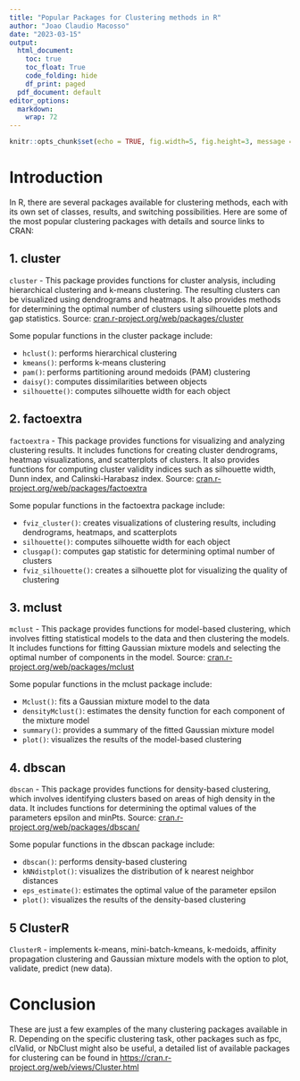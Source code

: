 ```yaml
---
title: "Popular Packages for Clustering methods in R"
author: "Joao Claudio Macosso"
date: "2023-03-15"
output:
  html_document:
    toc: true
    toc_float: True
    code_folding: hide
    df_print: paged
  pdf_document: default
editor_options: 
  markdown: 
    wrap: 72
---
```


```r
knitr::opts_chunk$set(echo = TRUE, fig.width=5, fig.height=3, message = F, warning = F)
```

# Introduction
In R, there are several packages available for clustering methods, each with its own set of classes, results, and switching possibilities. Here are some of the most popular clustering packages with details and source links to CRAN:

## 1. cluster
```cluster``` - This package provides functions for cluster analysis, including hierarchical clustering and k-means clustering. The resulting clusters can be visualized using dendrograms and heatmaps. It also provides methods for determining the optimal number of clusters using silhouette plots and gap statistics.
Source: [cran.r-project.org/web/packages/cluster](https://cran.r-project.org/web/packages/cluster/index.html)

Some popular functions in the cluster package include:

* ```hclust()```: performs hierarchical clustering
* ```kmeans()```: performs k-means clustering
* ```pam()```: performs partitioning around medoids (PAM) clustering
* ```daisy()```: computes dissimilarities between objects
* ```silhouette()```: computes silhouette width for each object

## 2. factoextra

```factoextra``` - This package provides functions for visualizing and analyzing clustering results. It includes functions for creating cluster dendrograms, heatmap visualizations, and scatterplots of clusters. It also provides functions for computing cluster validity indices such as silhouette width, Dunn index, and Calinski-Harabasz index.
Source: [cran.r-project.org/web/packages/factoextra](https://cran.r-project.org/web/packages/factoextra/index.html)

Some popular functions in the factoextra package include:

* ```fviz_cluster()```: creates visualizations of clustering results, including dendrograms, heatmaps, and scatterplots
* ```silhouette()```: computes silhouette width for each object
* ```clusgap()```: computes gap statistic for determining optimal number of clusters
* ```fviz_silhouette()```: creates a silhouette plot for visualizing the quality of clustering

## 3. mclust
```mclust``` - This package provides functions for model-based clustering, which involves fitting statistical models to the data and then clustering the models. It includes functions for fitting Gaussian mixture models and selecting the optimal number of components in the model.
Source: [cran.r-project.org/web/packages/mclust](https://cran.r-project.org/web/packages/mclust/index.html)

Some popular functions in the mclust package include:

* ```Mclust()```: fits a Gaussian mixture model to the data
* ```densityMclust()```: estimates the density function for each component of the mixture model
* ```summary()```: provides a summary of the fitted Gaussian mixture model
* ```plot()```: visualizes the results of the model-based clustering

## 4. dbscan
```dbscan``` -  This package provides functions for density-based clustering, which involves identifying clusters based on areas of high density in the data. It includes functions for determining the optimal values of the parameters epsilon and minPts.
Source: [cran.r-project.org/web/packages/dbscan/](https://cran.r-project.org/web/packages/dbscan/index.html)

Some popular functions in the dbscan package include:

* ```dbscan()```: performs density-based clustering
* ```kNNdistplot()```: visualizes the distribution of k nearest neighbor distances
* ```eps_estimate()```: estimates the optimal value of the parameter epsilon
* ```plot()```: visualizes the results of the density-based clustering


## 5 ClusterR
```ClusterR``` - implements k-means, mini-batch-kmeans, k-medoids, affinity propagation clustering and Gaussian mixture models with the option to plot, validate, predict (new data).

# Conclusion
These are just a few examples of the many clustering packages available in R. Depending on the specific clustering task, other packages such as fpc, clValid, or NbClust might also be useful, a detailed list of available packages for clustering can be found in [https://cran.r-project.org/web/views/Cluster.html](https://cran.r-project.org/web/views/Cluster.html)